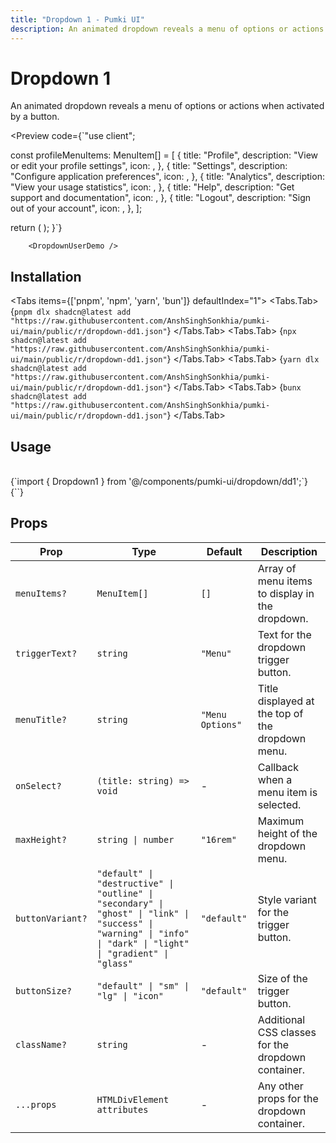 ```yaml
---
title: "Dropdown 1 - Pumki UI"
description: An animated dropdown reveals a menu of options or actions when activated by a button.
---
```



# Dropdown 1

An animated dropdown reveals a menu of options or actions when activated by a button.

<Preview 
  code={`"use client";


  const profileMenuItems: MenuItem[] = [
    {
      title: "Profile",
      description: "View or edit your profile settings",
      icon: <User className="w-5 h-5 text-blue-400" />,
    },
    {
      title: "Settings",
      description: "Configure application preferences",
      icon: <Settings className="w-5 h-5 text-green-400" />,
    },
    {
      title: "Analytics",
      description: "View your usage statistics",
      icon: <BarChart2 className="w-5 h-5 text-yellow-400" />,
    },
    {
      title: "Help",
      description: "Get support and documentation",
      icon: <HelpCircle className="w-5 h-5 text-purple-400" />,
    },
    {
      title: "Logout",
      description: "Sign out of your account",
      icon: <LogOut className="w-5 h-5 text-red-400" />,
    },
  ];

  return (
    <Dropdown1
      menuItems={profileMenuItems}
      triggerText="User Menu"
      menuTitle="User Options"
      buttonVariant="outline"
      buttonSize="default"
    />
  );
}`}
>
        <DropdownUserDemo />

</Preview>

## Installation

<Tabs items={['pnpm', 'npm', 'yarn', 'bun']} defaultIndex="1">
  <Tabs.Tab>
    <CodeBlock language="bash">
      {`pnpm dlx shadcn@latest add "https://raw.githubusercontent.com/AnshSinghSonkhia/pumki-ui/main/public/r/dropdown-dd1.json"`}
    </CodeBlock>
  </Tabs.Tab>
  <Tabs.Tab>
    <CodeBlock language="bash">
      {`npx shadcn@latest add "https://raw.githubusercontent.com/AnshSinghSonkhia/pumki-ui/main/public/r/dropdown-dd1.json"`}
    </CodeBlock>
  </Tabs.Tab>
  <Tabs.Tab>
    <CodeBlock language="bash">
      {`yarn dlx shadcn@latest add "https://raw.githubusercontent.com/AnshSinghSonkhia/pumki-ui/main/public/r/dropdown-dd1.json"`}
    </CodeBlock>
  </Tabs.Tab>
  <Tabs.Tab>
    <CodeBlock language="bash">
      {`bunx shadcn@latest add "https://raw.githubusercontent.com/AnshSinghSonkhia/pumki-ui/main/public/r/dropdown-dd1.json"`}
    </CodeBlock>
  </Tabs.Tab>
</Tabs>

## Usage

<br/>

<CodeBlock language="typescript">
    {`import { Dropdown1 } from '@/components/pumki-ui/dropdown/dd1';`}
</CodeBlock>

<br/>

<CodeBlock language="typescript">
    {`<Dropdown1
      menuItems={profileMenuItems}
      triggerText="User Menu"
      menuTitle="User Options"
      buttonVariant="outline"
      buttonSize="default"
    />`}
</CodeBlock>

## Props


<PumkiTableStyles />

<PumkiTable>
  <table className="pumki-table">
    <thead>
      <tr>
        <th>Prop</th>
        <th>Type</th>
        <th>Default</th>
        <th>Description</th>
      </tr>
    </thead>
    <tbody>
      <tr>
        <td><code>menuItems?</code></td>
        <td><code>MenuItem[]</code></td>
        <td><code>[]</code></td>
        <td>Array of menu items to display in the dropdown.</td>
      </tr>
      <tr>
        <td><code>triggerText?</code></td>
        <td><code>string</code></td>
        <td><code>"Menu"</code></td>
        <td>Text for the dropdown trigger button.</td>
      </tr>
      <tr>
        <td><code>menuTitle?</code></td>
        <td><code>string</code></td>
        <td><code>"Menu Options"</code></td>
        <td>Title displayed at the top of the dropdown menu.</td>
      </tr>
      <tr>
        <td><code>onSelect?</code></td>
        <td><code>(title: string) =&gt; void</code></td>
        <td>-</td>
        <td>Callback when a menu item is selected.</td>
      </tr>
      <tr>
        <td><code>maxHeight?</code></td>
        <td><code>string | number</code></td>
        <td><code>"16rem"</code></td>
        <td>Maximum height of the dropdown menu.</td>
      </tr>
      <tr>
        <td><code>buttonVariant?</code></td>
        <td><code>"default" | "destructive" | "outline" | "secondary" | "ghost" | "link" | "success" | "warning" | "info" | "dark" | "light" | "gradient" | "glass"</code></td>
        <td><code>"default"</code></td>
        <td>Style variant for the trigger button.</td>
      </tr>
      <tr>
        <td><code>buttonSize?</code></td>
        <td><code>"default" | "sm" | "lg" | "icon"</code></td>
        <td><code>"default"</code></td>
        <td>Size of the trigger button.</td>
      </tr>
      <tr>
        <td><code>className?</code></td>
        <td><code>string</code></td>
        <td>-</td>
        <td>Additional CSS classes for the dropdown container.</td>
      </tr>
      <tr>
        <td><code>...props</code></td>
        <td><code>HTMLDivElement attributes</code></td>
        <td>-</td>
        <td>Any other props for the dropdown container.</td>
      </tr>
    </tbody>
  </table>
</PumkiTable>